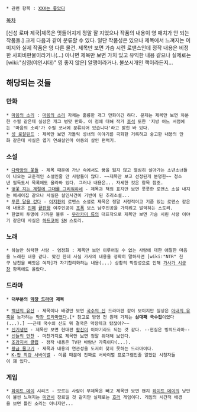  * 관련 항목 : [[XXX는 좋았다]]

[[목차]]


[신성 로마 제국|제목은 멋들어지게 정말 잘 지었으나 작품의 내용이 영 매치가 안 되는 작품들.] 크게 다음과 같이 분류할 수 있다.  
일단 작품성은 있으나 제목에서 느껴지는 이미지와 실제 작품은 영 다른 물건. 제목만 보면 가슴 시린 로맨스인데 정작 내용은 비정한 사회비판물이라거나(...)
아니면 제목만 보면 가치 있고 유익한 내용 같으나 실제로는 [wiki:"심영(야인시대)" 영 좋지 않은] 알맹이라거나. 불쏘시개인 책이라든지...

== 해당되는 것들 == 
=== 만화 ===
 * [[마음의 소리]] : [[마음의 소리]] 자체는 훌륭한 개그 만화이긴 하다. 문제는 제목만 보면 차분한 수필 같은데 실상은 개그 병맛 만화. 이 점에 대해 작가 [[조석]] 또한 '지방 어느 서점에는 '마음의 소리'가 수필 코너에 분류되어 있습니다'라고 밝힌 바 있다. 
 * [[성 로잘린드]] : 제목만 보면 가톨릭 성녀의 이야기를 극화한 거룩하고 숭고한 내용의 만화 같은데 사실은 엽기 연쇄살인마 아동의 살인 편력기. 

=== 소설 === 
 * [[다락방의 꽃들]] - 제목 때문에 가난 속에서도 꿈을 잃지 않고 열심히 살아가는 소년소녀들이 나오는 교훈적인 소설인줄 안 사람들이 많다. ~~제목만 보고 선정된게 분명한~~ 청소년 필독도서 목록에도 올라와 있다. 그러나 내용은... 자세한 것은 항목 참조.  
 * [[벚꽃 지는 계절에 그대를 그리워하네]] - 제목과 책의 표지만 보면 풋풋한 로맨스 소설 내지는 에세이집 같으나 사실은 살인사건이 기반이 된 추리소설... 
 * [[푸른 달을 걷다]] - [[이지환]]의 로맨스 소설로 제목은 정말 서정적이고 기품 있는 로맨스 같은데 내용은 [[민폐]] [[끝판왕]] 여주인공이 [[조폭]] 보스 남주인공을 가지려고 발악하는 스토리. 
 * 한없이 투명에 가까운 블루 - [[무라카미 류]]의 대표작으로 제목만 보면 가슴 시린 사랑 이야기 같은데 사실은 [[하드코어]] [[SM]] 스토리. 

=== 노래 ===
 * 하늘만 허락한 사랑 - 엄정화 : 제목만 보면 이루어질 수 없는 사랑에 대한 애절한 마음을 노래한 내용 같다. 맞긴 한데 사실 가사의 내용을 정확히 말하자면 [wiki:"NTR" 친구 남친을 빼앗은 여자]가 자기합리화하는 내용(...) 상황의 막장성으로 인해 [[가사가 시궁창]] 항목에도 올랐다.

=== 드라마 === 
 * '''대부분의 [[막장 드라마]] 제목'''

 * [[백년의 유산]] - 제목이나 배경만 보면 [[국수의 신]] 드라마판 같이 보이지만 실상은 [[아내의 유혹]]을 능가하는 [[막장 드라마]]였다.[* 참고로 방영 전 원래 가제는 '''삼대째 국수집'''이였다(...).] ~~근데 국수의 신도 뭐 결국은 막장테크 탔잖아?~~
 * [[신기생뎐]] - 제목만 보면 현대판 [[황진이]] 이야기라도 되는 것 같다. --현실은 빙의드라마--
 * [[신들의 만찬]] - 마찬가지로 제목만 보면 정말 위대해 보인다. 
 * [[조강지처 클럽]] - 정작 내용은 TV판 바람난 가족이다(...).
 * [[황금 물고기]] - 제목과 내용의 연관성을 도저히 찾지 못하는 드라마이다.
 * [[K-팝 최강 서바이벌]] - 이름 때문에 진짜로 서바이벌 프로그램인줄 알았던 시청자들이 꽤 있다.
=== 게임 ===
 * [[화이트 데이]] 시리즈 - 모르는 사람이 부제목은 빼고 제목만 보면 왠지 [[화이트 데이]]의 낭만이 물씬 느껴지는 [[미연시]] 장르일 것 같지만 실제로는 [[호러]] 게임이다. 게임의 시간적 배경을 보면 틀린 소리는 아니지만...
